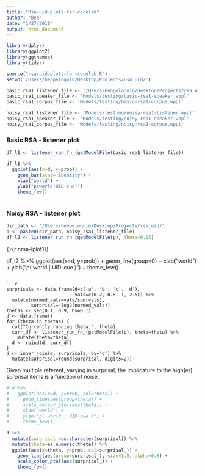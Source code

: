 ```yaml
---
title: "Rsa-uid-plots-for-cocolab"
author: "Ben"
date: "1/27/2018"
output: html_document
---
```


```r
library(dplyr)
library(ggplot2)
library(ggthemes)
library(tidyr)

source("rsa-uid-plots-for-cocolab.R")
setwd('/Users/benpeloquin/Desktop/Projects/rsa_uid/')
```

```r
basic_rsa1_listener_file <- '/Users/benpeloquin/Desktop/Projects/rsa_uid/Models/testing/basic-rsa1-listener.wppl'
basic_rsa1_speaker_file <- 'Models/testing/basic-rsa1-speaker.wppl'
basic_rsa1_corpus_file <- 'Models/testing/basic-rsa1-corpus.wppl'

noisy_rsa1_listener_file <- 'Models/testing/noisy-rsa1-listener.wppl'
noisy_rsa1_speaker_file <- 'Models/testing/noisy-rsa1-speaker.wppl'
noisy_rsa1_corpus_file <- 'Models/testing/noisy-rsa1-corpus.wppl'
```

### Basic RSA - listener plot
```r
df_l1 <- listener_run_fn_(getModelFile(basic_rsa1_listener_file))

df_l1 %>%
  ggplot(aes(x=d, y=prob)) +
    geom_bar(stat='identity') +
    xlab("world") +
    ylab("p(world|UID-cue)") +
    theme_few()
    
```

### Noisy RSA - listener plot
```r
dir_path <- '/Users/benpeloquin/Desktop/Projects/rsa_uid/'
p <- paste0(dir_path, noisy_rsa1_listener_file)
df_l2 <- listener_run_fn_(getModelFile(p), theta=0.95)

```
```{r ```{r nrsa-lplot1}}

df_l2 %>%
  ggplot(aes(x=d, y=prob)) +
    geom_line(group=0) +
    xlab("world") +
    ylab("p( world | UID-cue )") +
    theme_few()
```

```r
surprisals <- data.frame(d=c('a', 'b', 'c', 'd'), 
                         vals=c(0.2, 0.5, 1, 2.5)) %>%
  mutate(normed_vals=vals/sum(vals),
         surprisal=-log2(normed_vals))
thetas <- seq(0.1, 0.9, by=0.1)
d <- data.frame()
for (theta in thetas) {
  cat("Currently running theta:", theta)
  curr_df <- listener_run_fn_(getModelFile(p), theta=theta) %>%
    mutate(theta=theta)
  d <- rbind(d, curr_df)
}
d <- inner_join(d, surprisals, by='d') %>%
  mutate(surprisal=round(surprisal, digits=2))
```

Given multiple referent, varying in surprisal, the implicature to the high(er) surprisal items is a function of noise.
```r
# d %>%
#   ggplot(aes(x=d, y=prob, col=theta)) +
#     geom_line(aes(group=theta)) +
#     scale_colour_ptol(aes(theta)) +
#     xlab("world") +
#     ylab("p( world | UID-cue )") +
#     theme_few() 

d %>%
  mutate(surprisal_=as.character(surprisal)) %>%
  mutate(theta=as.numeric(theta)) %>%
  ggplot(aes(x=theta, y=prob, col=surprisal_)) +
    geom_line(aes(group=surprisal_), size=1.5, alpha=0.8) +
    scale_color_ptol(aes(surprisal_)) +
    theme_few()
```

